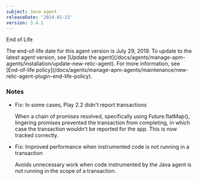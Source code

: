 ```yaml
---
subject: Java agent
releaseDate: '2014-01-21'
version: 3.4.1
---
```


End of Life

<Callout variant="important">
  The end-of-life date for this agent version is July 29, 2019. To update to the latest agent version, see [Update the agent](/docs/agents/manage-apm-agents/installation/update-new-relic-agent). For more information, see [End-of-life policy](/docs/agents/manage-apm-agents/maintenance/new-relic-agent-plugin-end-life-policy).
</Callout>

### Notes

* Fix: In some cases, Play 2.2 didn't report transactions

  When a chain of promises resolved, specifically using Future.flatMap(), lingering promises prevented the transaction from completing, in which case the transaction wouldn't be reported for the app. This is now tracked correctly.
* Fix: Improved performance when instrumented code is not running in a transaction

  Avoids unnecessary work when code instrumented by the Java agent is not running in the scope of a transaction.
